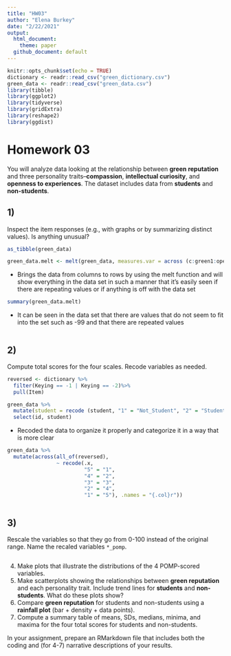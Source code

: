 ```yaml
---
title: "HW03"
author: "Elena Burkey"
date: "2/22/2021"
output: 
  html_document:
    theme: paper
  github_document: default
---
```




```r
knitr::opts_chunk$set(echo = TRUE)
dictionary <- readr::read_csv("green_dictionary.csv")
green_data <- readr::read_csv("green_data.csv")
library(tibble)
library(ggplot2)
library(tidyverse)
library(gridExtra)
library(reshape2)
library(ggdist)
```

# Homework 03

You will analyze data looking at the relationship between **green reputation** and three personality traits--**compassion**, **intellectual curiosity**, and **openness to experiences**.
The dataset includes data from **students** and **non-students**.

## 1)
Inspect the item responses (e.g., with graphs or by summarizing distinct values).     Is anything unusual?

```r
as_tibble(green_data)
```

```r
green_data.melt <- melt(green_data, measures.var = across (c:green1:open10))
```

- Brings the data from columns to rows by using the melt function and will show everything in the data set in such a manner that it's easily seen if there are repeating values or if anything is off with the data set 

```r
summary(green_data.melt)
```

- It can be seen in the data set that there are values that do not seem to fit into the set such as -99 and that there are repeated values

```r

```

## 2)
Compute total scores for the four scales. 
    Recode variables as needed.

```r
reversed <- dictionary %>%
  filter(Keying == -1 | Keying == -2)%>%
  pull(Item)
```

```r
green_data %>%
  mutate(student = recode (student, "1" = "Not_Student", "2" = "Student", .missing = "No_Response", .default = "Unknown")) %>%
  select(id, student)
```

- Recoded the data to organize it properly and categorize it in a way that is more clear 


```r
green_data %>%
  mutate(across(all_of(reversed), 
                ~ recode(.x, 
                         "5" = "1",
                         "4" = "2",
                         "3" = "3",
                         "2" = "4",
                         "1" = "5"), .names = "{.col}r"))
```
 
 

```r

```
 
## 3)
Rescale the variables so that they go from 0-100 instead of the original range.
     Name the recaled variables `*_pomp`.

```r

```
     
  4. Make plots that illustrate the distributions of the 4 POMP-scored variables.
  5. Make scatterplots showing the relationships between **green reputation** and each personality trait.
     Include trend lines for **students** and **non-students**.
     What do these plots show?
  6. Compare **green reputation** for students and non-students using a **rainfall plot** (bar + density + data points).
  7. Compute a summary table of means, SDs, medians, minima, and maxima for the four total scores for students and non-students.
  
In your assignment, prepare an RMarkdown file that includes both the coding and (for 4-7) narrative descriptions of your results.
